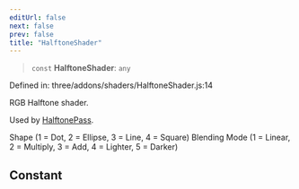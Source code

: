 ```yaml
---
editUrl: false
next: false
prev: false
title: "HalftoneShader"
---
```


> `const` **HalftoneShader**: `any`

Defined in: three/addons/shaders/HalftoneShader.js:14

RGB Halftone shader.

Used by [HalftonePass](../classes/HalftonePass.html).

Shape (1 = Dot, 2 = Ellipse, 3 = Line, 4 = Square)
Blending Mode (1 = Linear, 2 = Multiply, 3 = Add, 4 = Lighter, 5 = Darker)

## Constant
